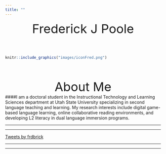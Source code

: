 ```yaml
---
title: ""
---
```

<!-- Global site tag (gtag.js) - Google Analytics -->
<script async src="https://www.googletagmanager.com/gtag/js?id=UA-116712862-1"></script>
<script>
  window.dataLayer = window.dataLayer || [];
  function gtag(){dataLayer.push(arguments);}
  gtag('js', new Date());

  gtag('config', 'UA-116712862-1');
</script>

<center  style="font-size:40px">Frederick J Poole </center>
</br>
</br>
```r
knitr::include_graphics("images/iconFred.png")
```
</br>
</br>

<center  style="font-size:40px">About Me </center>

####I am a doctoral student in the Instructional Technology and Learning Sciences department at Utah State University specializing in second language teaching and learning. My research interests include digital game-based language learning, online collaborative reading environments, and developing L2 literacy in dual language immersion programs. 
<hr>
<hr>
<a class="twitter-timeline" href="https://twitter.com/frdbrick?ref_src=twsrc%5Etfw">Tweets by frdbrick</a> <script async src="https://platform.twitter.com/widgets.js" charset="utf-8"></script>
<hr>
<hr>